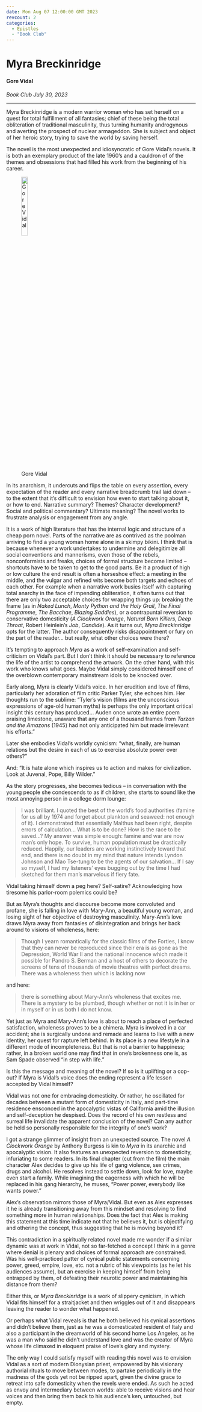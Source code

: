 ```yaml
---
date: Mon Aug 07 12:00:00 GMT 2023
revcount: 2
categories:
  - Epistles
  - "Book Club"
---
```

# Myra Breckinridge

#### Gore Vidal {.unlisted}

*Book Club July 30, 2023*

---

Myra Breckinridge is a modern warrior woman who has set herself on a quest for 
total fulfillment of all fantasies; chief of these being the total obliteration 
of traditional masculinity, thus turning humanity androgynous and averting the 
prospect of nuclear armageddon. She is subject and object of her heroic story, 
trying to save the world by saving herself.

The novel is the most unexpected and idiosyncratic of Gore Vidal's novels. It 
is both an exemplary product of the late 1960's and a cauldron of of the themes 
and obsessions that had filled his work from the beginning of his career.

<style>.figure-caption {text-align:center}</style>
\captionsetup[figure]{labelformat=empty}
![Gore Vidal](img/vidal.png){width=20% fig-align="center"}

In its anarchism, it undercuts and flips the table on every assertion, every 
expectation of the reader and every narrative breadcrumb trail laid down -- to 
the extent that it's difficult to envision how even to start talking about it, 
or how to end.  Narrative summary? Themes? Character development? Social and 
political commentary? Ultimate meaning? The novel works to frustrate 
analysis or engagement from any angle.

It is a work of high literature that has the internal logic and structure of a 
cheap porn novel.  Parts of the narrative are as contrived as the poolman 
arriving to find a young woman home alone in a skimpy bikini. I think that is 
because whenever a work undertakes to undermine and delegitimize all social 
conventions and mannerisms, even those of the rebels, nonconformists and 
freaks, choices of formal structure become limited -- shortcuts have to be 
taken to get to the good parts.  Be it a product of high or low culture the end 
result is often a horseshoe effect:  a meeting in the middle, and the vulgar 
and refined wits become both targets and echoes of each other. For example when 
a narrative work busies itself with capturing total anarchy in the face of 
impending obliteration, it often turns out that there are only two acceptable 
choices for wrapping things up: breaking the frame (as in *Naked Lunch*, *Monty 
Python and the Holy Grail*, *The Final Programme*, *The Bacchae*, *Blazing 
Saddles*), or a contrapuntal reversion to conservative domesticity (*A 
Clockwork Orange*, *Natural Born Killers*, *Deep Throat*, Robert Heinlein's 
*Job*, *Candide*).  As it turns out, *Myra Breckinridge* opts for the latter. 
The author consequently risks disappointment or fury on the part of the 
reader... but really, what other choices were there?

It's tempting to approach *Myra* as a work of self-examination and 
self-criticism on Vidal's part.  But I don't think it should be necessary to 
reference the life of the artist to comprehend the artwork. On the other hand, 
with this work who knows what goes.  Maybe Vidal simply considered himself one 
of the overblown contemporary mainstream idols to be knocked over.

Early along, Myra is clearly Vidal’s voice. In her erudition and love of films, 
particularly her adoration of film critic Parker Tyler, she echoes him. Her 
thoughts run to the sublime: "Tyler's vision (films are the unconscious 
expressions of age-old human myths) is perhaps the only important critical 
insight this century has produced... Auden once wrote an entire poem praising 
limestone, unaware that any one of a thousand frames from *Tarzan and the 
Amazons* (1945) had not only anticipated him but made irrelevant his efforts."

Later she embodies Vidal's worldly cynicism: "what, finally, are human 
relations but the desire in each of us to exercise absolute power over others?"

And: "It is hate alone which inspires us to action and makes for civilization. 
Look at Juvenal, Pope, Billy Wilder."

As the story progresses, she becomes tedious -- in conversation with the young 
people she condescends to as if children, she starts to sound like the most 
annoying person in a college dorm lounge:

> I was brilliant. I quoted the best of the world’s food authorities (famine 
for us all by 1974 and forget about plankton and seaweed: not enough of it). I 
demonstrated that essentially Malthus had been right, despite errors of 
calculation... What is to be done? How is the race to be saved...? My answer 
was simple enough: famine and war are now man’s only hope. To survive, human 
population must be drastically reduced. Happily, our leaders are working 
instinctively toward that end, and there is no doubt in my mind that nature 
intends Lyndon Johnson and Mao Tse-tung to be the agents of our salvation... If 
I say so myself, I had my listeners’ eyes bugging out by the time I had 
sketched for them man’s marvelous if fiery fate.

Vidal taking himself down a peg here? Self-satire? Acknowledging how tiresome 
his parlor-room polemics could be?

But as Myra's thoughts and discourse become more convoluted and profane, she is 
falling in love with Mary-Ann, a beautiful young woman, and losing sight of 
her objective of destroying masculinity. Mary-Ann's love draws Myra away from 
fantasies of disintegration and brings her back around to visions of wholeness, 
here:

> Though I yearn romantically for the classic films of the Forties, I know 
that they can never be reproduced since their era is as gone as the Depression, 
World War II and the national innocence which made it possible for Pandro S. 
Berman and a host of others to decorate the screens of tens of thousands of 
movie theatres with perfect dreams. There was a wholeness then which is lacking 
now

and here:

> there is something about Mary-Ann’s wholeness that excites me. There is a 
mystery to be plumbed, though whether or not it is in her or in myself or in us 
both I do not know.

Yet just as Myra and Mary-Ann's love is about to reach a place of perfected 
satisfaction, wholeness proves to be a chimera. Myra is involved in a car 
accident; she is surgically undone and remade and learns to live with a new 
identity, her quest for rapture left behind.  In its place is a new lifestyle 
in a different mode of incompleteness. But that is not a barrier to happiness; 
rather, in a broken world one may find that in one's brokenness one is, as Sam 
Spade observed "in step with life."

Is this the message and meaning of the novel?  If so is it uplifting or 
a cop-out? If Myra is Vidal's voice does the ending represent a life lesson 
accepted by Vidal himself?

Vidal was not one for embracing domesticity. Or rather, he oscillated 
for decades between a mutant form of domesticity in Italy, and part-time 
residence ensconced in the apocalyptic vistas of California amid the illusion 
and self-deception he despised. Does the record of his own restless and surreal 
life invalidate the apparent conclusion of the novel? Can any author be held so 
personally responsible for the integrity of one's work?

I got a strange glimmer of insight from an unexpected source.  The novel *A 
Clockwork Orange* by Anthony Burgess is kin to *Myra* in its anarchic and 
apocalyptic vision. It also features an unexpected reversion to domesticity, 
infuriating to some readers. In its final chapter (cut from the film) the main 
character Alex decides to give up his life of gang violence, sex crimes, drugs 
and alcohol. He resolves instead to settle down, look for love, maybe even 
start a family. While imagining the eagerness with which he will be replaced in 
his gang hierarchy, he muses, "Power power, everybody like wants power."

Alex's observation mirrors those of Myra/Vidal. But even as Alex expresses it 
he is already transitioning away from this mindset and resolving to find 
something more in human relationships. Does the fact that Alex is making this 
statement at this time indicate not that he believes it, but is objectifying 
and othering the concept, thus suggesting that he is moving beyond it?

This contradiction in a spiritually related novel made me wonder if a similar 
dynamic was at work in Vidal, not so far-fetched a concept I think in a genre 
where denial is plenary and choices of formal approach are constrained.  Was 
his well-practiced patter of cynical public statements concerning power, greed, 
empire, love, etc. not a rubric of his viewpoints (as he let his audiences 
assume), but an exercise in keeping himself from being entrapped by them, of 
defeating their neurotic power and maintaining his distance from them?

Either this, or *Myra Breckinridge* is a work of slippery cynicism, in which 
Vidal fits himself for a straitjacket and then wriggles out of it and 
disappears leaving the reader to wonder what happened.

Or perhaps what Vidal reveals is that he both believed his cynical assertions 
and didn't believe them, just as he was a domesticated resident of Italy and 
also a participant in the dreamworld of his second home Los Angeles, as he was 
a man who said he didn't understand love and was the creator of Myra whose life 
climaxed in eloquent praise of love's glory and mystery.

The only way I could satisfy myself with reading this novel was to envision 
Vidal as a sort of modern Dionysian priest, empowered by his visionary 
authorial rituals to move between modes, to partake periodically in the madness 
of the gods yet not be ripped apart, given the divine grace to retreat into 
safe domesticity when the revels were ended. As such he acted as envoy and 
intermediary between worlds: able to receive visions and hear voices and 
then bring them back to his audience’s ken, untouched, but empty.


